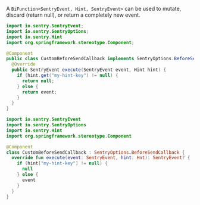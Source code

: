 A `BiFunction<SentryEvent, Hint, SentryEvent>` can be used to mutate, discard (return null), or return a completely new event.

```java
import io.sentry.SentryEvent;
import io.sentry.SentryOptions;
import io.sentry.Hint
import org.springframework.stereotype.Component;

@Component
public class CustomBeforeSendCallback implements SentryOptions.BeforeSendCallback {
  @Override
  public SentryEvent execute(SentryEvent event, Hint hint) {
    if (hint.get("my-hint-key") != null) {
      return null;
    } else {
      return event;
    }
  }
}
```

```kotlin
import io.sentry.SentryEvent
import io.sentry.SentryOptions
import io.sentry.Hint
import org.springframework.stereotype.Component

@Component
class CustomBeforeSendCallback : SentryOptions.BeforeSendCallback {
  override fun execute(event: SentryEvent, hint: Hnt): SentryEvent? {
    if (hint["my-hint-key"] != null) {
      null
    } else {
      event
    }
  }
}
```
